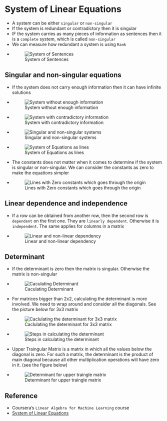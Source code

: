 # System of Linear Equations
* A system can be either `singular` or `non-singular`
* If the system is redundant or contradictory then it is singular
* IF the system carries as many pieces of information as sentences then it is a `complete` system, which is called `non-singular`
* We can measure how redundant a system is using `Rank`
* ![System of Sentences](/Images/linear_algebra_systems.png)


## Singular and non-singular equations
* If the system does not carry enough information then it can have infinite solutions
* ![System without enough information](/Images/infinite_solutions.png)
* ![System with contradictory information](/Images/contradiction.png)
* ![Singular and non-singular systems](/Images/system_linear.png)
* ![System of Equations as lines](/Images/system_of_equation_as_lines.png)
* The constants does not matter when it comes to determine if the system is singular or non-singular. We can consider the constants as zero to make the equations simpler
* ![Lines with Zero constants which goes through the origin](/Images/line_through_origin.png)


## Linear dependence and independence
* If a row can be obtained from another row, then the second row is `dependent` on the first one. They are `linearly dependent`. Otherwise it is `independent`. The same applies for columns in a matrix
* ![Linear and non-linear dependency](/Images/linear_dependence.png)


## Determinant
* If the determinant is zero then the matrix is singular. Otherwise the matrix is non-singular
* ![Caculating Determinant](/Images/determinant.png)
* For matrices bigger than 2x2, calculating the determinant is more involved. We need to wrap around and consider all the diagonals. See the picture below for 3x3 matrix
* ![Caclulating the determinant for 3x3 matrix](/Images/determinant_3x3_2.png)
* ![Steps in calculating the determinant](/Images/steps_cal_det_3x3.png)
* Upper Traingular Matrix is a matrix in which all the values below the diagonal is zero. For such a matrix, the determinant is the product of main diagonal because all other multiplication operations will have zero in it. (see the figure below)
* ![Determinant for upper traingle matrix](/Images/determinant_upper_traingle.png)



## Reference
* Coursera's `Linear Algebra for Machine Learning` course
* [System of Linear Equations](/pdfs/system_of_linear_equations.pdf)